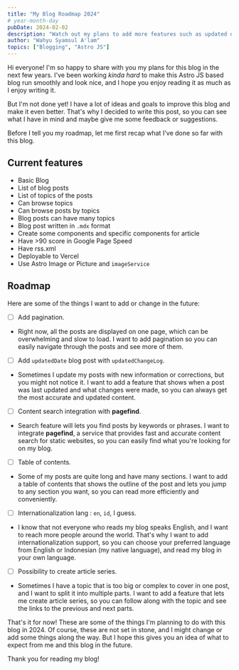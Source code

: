 ```yaml
---
title: "My Blog Roadmap 2024"
# year-month-day
pubDate: 2024-02-02
description: "Watch out my plans to add more features such as updated date and change log, table of contents, and more in this blog."
author: "Wahyu Syamsul A'lam"
topics: ["Blogging", "Astro JS"]
---
```


Hi everyone! I'm so happy to share with you my plans for this blog in the next few years. I've been working _kinda hard_ to make this Astro JS based blog run smoothly and look nice, and I hope you enjoy reading it as much as I enjoy writing it.

But I'm not done yet! I have a lot of ideas and goals to improve this blog and make it even better. That's why I decided to write this post, so you can see what I have in mind and maybe give me some feedback or suggestions.

Before I tell you my roadmap, let me first recap what I've done so far with this blog.

## Current features

- Basic Blog
- List of blog posts
- List of topics of the posts
- Can browse topics
- Can browse posts by topics
- Blog posts can have many topics
- Blog post written in `.mdx` format
- Create some components and specific components for article
- Have >90 score in Google Page Speed
- Have rss.xml
- Deployable to Vercel
- Use Astro Image or Picture and `imageService`

## Roadmap

Here are some of the things I want to add or change in the future:

- [ ] Add pagination.
- Right now, all the posts are displayed on one page, which can be overwhelming and slow to load. I want to add pagination so you can easily navigate through the posts and see more of them.

- [ ] Add `updatedDate` blog post with `updatedChangeLog`.
- Sometimes I update my posts with new information or corrections, but you might not notice it. I want to add a feature that shows when a post was last updated and what changes were made, so you can always get the most accurate and updated content.
- [ ] Content search integration with **pagefind**.
- Search feature will lets you find posts by keywords or phrases. I want to integrate **pagefind**, a service that provides fast and accurate content search for static websites, so you can easily find what you're looking for on my blog.
- [ ] Table of contents.
- Some of my posts are quite long and have many sections. I want to add a table of contents that shows the outline of the post and lets you jump to any section you want, so you can read more efficiently and conveniently.
- [ ] Internationalization lang : `en`, `id`, I guess.
- I know that not everyone who reads my blog speaks English, and I want to reach more people around the world. That's why I want to add internationalization support, so you can choose your preferred language from English or Indonesian (my native language), and read my blog in your own language.
- [ ] Possibility to create article series.
- Sometimes I have a topic that is too big or complex to cover in one post, and I want to split it into multiple parts. I want to add a feature that lets me create article series, so you can follow along with the topic and see the links to the previous and next parts.

That's it for now! These are some of the things I'm planning to do with this blog in 2024. Of course, these are not set in stone, and I might change or add some things along the way. But I hope this gives you an idea of what to expect from me and this blog in the future.

Thank you for reading my blog!
